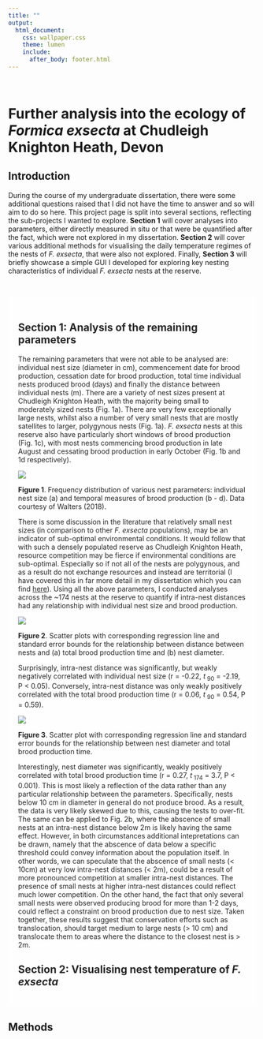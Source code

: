 ```yaml
---
title: ""
output:
  html_document:
    css: wallpaper.css
    theme: lumen
    include:
      after_body: footer.html
---
```


<br/>

# Further analysis into the ecology of *Formica exsecta* at Chudleigh Knighton Heath, Devon

<style>
div.one { background-color:#FFFFFF; border-radius: 5px; padding: 20px; opacity: 0.85;}
</style>

<div class = "one">

## Introduction

During the course of my undergraduate dissertation, there were some additional questions raised that I did not have the time to answer and so will aim to do so here. This project page is split into several sections, reflecting the sub-projects I wanted to explore. **Section 1** will cover analyses into parameters, either directly measured in situ or that were be quantified after the fact, which were not explored in my dissertation. **Section 2** will cover various additional methods for visualising the daily temperature regimes of the nests of *F. exsecta*, that were also not explored. Finally, **Section 3** will briefly showcase a simple GUI I developed for exploring key nesting characteristics of individual *F. exsecta* nests at the reserve.

</div>

<br/>

<style>
div.results { background-color:#FFFFFF; border-radius: 5px; padding: 20px; opacity: 0.95;}
</style>

<div class = "results">

## Section 1: Analysis of the remaining parameters

The remaining parameters that were not able to be analysed are: individual nest size (diameter in cm), commencement date for brood production, cessation date for brood production, total time individual nests produced brood (days) and finally the distance between individual nests (m). There are a variety of nest sizes present at Chudleigh Knighton Heath, with the majority being small to moderately sized nests (Fig. 1a). There are very few exceptionally large nests, whilst also a number of very small nests that are mostly satellites to larger, polygynous nests (Fig. 1a). *F. exsecta* nests at this reserve also have particularly short windows of brood production (Fig. 1c), with most nests commencing brood production in late August and cessating brood production in early October (Fig. 1b and 1d respectively). 

![](img/f.exsecta/dist_plots.png)

**Figure 1**. Frequency distribution of various nest parameters: individual nest size (a) and temporal measures of brood production (b - d). Data courtesy of Walters (2018). 

There is some discussion in the literature that relatively small nest sizes (in comparison to other *F. exsecta* populations), may be an indicator of sub-optimal environmental conditions. It would follow that with such a densely populated reserve as Chudleigh Knighton Heath, resource competition may be fierce if environmental conditions are sub-optimal. Especially so if not all of the nests are polygynous, and as a result do not exchange resources and instead are territorial (I have covered this in far more detail in my dissertation which you can find [here]()). Using all the above parameters, I conducted analyses across the ~174 nests at the reserve to quantify if intra-nest distances had any relationship with individual nest size and brood production. 

![](img/f.exsecta/nestdist_plots.png)

**Figure 2**. Scatter plots with corresponding regression line and standard error bounds for the relationship between distance between nests and (a) total brood production time and (b) nest diameter. 

Surprisingly, intra-nest distance was significantly, but weakly negatively correlated with individual nest size (r = -0.22, *t*<sub> 90</sub> = -2.19, P < 0.05). Conversely, intra-nest distance was only weakly positively correlated with the total brood production time (r = 0.06, *t*<sub> 90</sub> = 0.54, P = 0.59). 

![](img/f.exsecta/nestdiam_plot.png)

**Figure 3**. Scatter plot with corresponding regression line and standard error bounds for the relationship between nest diameter and total brood production time. 

Interestingly, nest diameter was significantly, weakly positively correlated with total brood production time (r = 0.27, *t*<sub> 174</sub> = 3.7, P < 0.001). This is most likely a reflection of the data rather than any particular relationship between the parameters. Specifically, nests below 10 cm in diameter in general do not produce brood. As a result, the data is very likely skewed due to this, causing the tests to over-fit. The same can be applied to Fig. 2b, where the abscence of small nests at an intra-nest distance below 2m is likely having the same effect. However, in both circumstances additional intepretations can be drawn, namely that the abscence of data below a specific threshold could convey information about the population itself. In other words, we can speculate that the abscence of small nests (< 10cm) at very low intra-nest distances (< 2m), could be a result of more pronounced competition at smaller intra-nest distances. The presence of small nests at higher intra-nest distances could reflect much lower competition. On the other hand, the fact that only several small nests were observed producing brood for more than 1-2 days, could reflect a constraint on brood production due to nest size. Taken together, these results suggest that conservation efforts such as translocation, should target medium to large nests (> 10 cm) and translocate them to areas where the distance to the closest nest is > 2m. 

## Section 2: Visualising nest temperature of *F. exsecta*



</div>

## Methods

